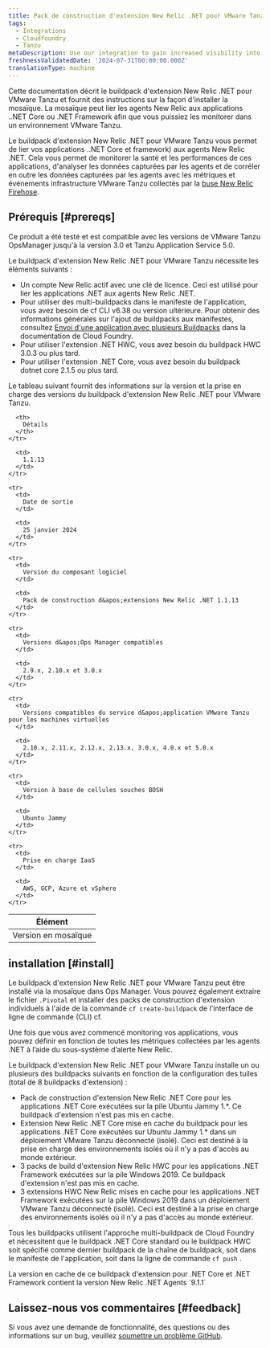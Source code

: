 ```yaml
---
title: Pack de construction d'extension New Relic .NET pour VMware Tanzu
tags:
  - Integrations
  - Cloudfoundry
  - Tanzu
metaDescription: Use our integration to gain increased visibility into the performance of your VMware Tanzu environment.
freshnessValidatedDate: '2024-07-31T00:00:00.000Z'
translationType: machine
---
```


Cette documentation décrit le buildpack d&apos;extension New Relic .NET pour VMware Tanzu et fournit des instructions sur la façon d&apos;installer la mosaïque. La mosaïque peut lier les agents New Relic aux applications ..NET Core ou .NET Framework afin que vous puissiez les monitorer dans un environnement VMware Tanzu.

Le buildpack d&apos;extension New Relic .NET pour VMware Tanzu vous permet de lier vos applications ..NET Core et framework) aux agents New Relic .NET. Cela vous permet de monitorer la santé et les performances de ces applications, d&apos;analyser les données capturées par les agents et de corréler en outre les données capturées par les agents avec les métriques et événements infrastructure VMware Tanzu collectés par la [buse New Relic Firehose](https://network.pivotal.io/products/nr-firehose-nozzle/).

## Prérequis [#prereqs]

Ce produit a été testé et est compatible avec les versions de VMware Tanzu OpsManager jusqu&apos;à la version 3.0 et Tanzu Application Service 5.0.

Le buildpack d&apos;extension New Relic .NET pour VMware Tanzu nécessite les éléments suivants :

* Un compte New Relic actif avec une clé de licence. Ceci est utilisé pour lier les applications .NET aux agents New Relic .NET.
* Pour utiliser des multi-buildpacks dans le manifeste de l&apos;application, vous avez besoin de cf CLI v6.38 ou version ultérieure. Pour obtenir des informations générales sur l&apos;ajout de buildpacks aux manifestes, consultez [Envoi d&apos;une application avec plusieurs Buildpacks](https://docs.pivotal.io/application-service/buildpacks/use-multiple-buildpacks.html) dans la documentation de Cloud Foundry.
* Pour utiliser l&apos;extension .NET HWC, vous avez besoin du buildpack HWC 3.0.3 ou plus tard.
* Pour utiliser l&apos;extension .NET Core, vous avez besoin du buildpack dotnet core 2.1.5 ou plus tard.

Le tableau suivant fournit des informations sur la version et la prise en charge des versions du buildpack d&apos;extension New Relic .NET pour VMware Tanzu.

<table>
  <thead>
    <tr>
      <th>
        Élément
      </th>

      <th>
        Détails
      </th>
    </tr>
  </thead>

  <tbody>
    <tr>
      <td>
        Version en mosaïque
      </td>

      <td>
        1.1.13
      </td>
    </tr>

    <tr>
      <td>
        Date de sortie
      </td>

      <td>
        25 janvier 2024
      </td>
    </tr>

    <tr>
      <td>
        Version du composant logiciel
      </td>

      <td>
        Pack de construction d&apos;extensions New Relic .NET 1.1.13
      </td>
    </tr>

    <tr>
      <td>
        Versions d&apos;Ops Manager compatibles
      </td>

      <td>
        2.9.x, 2.10.x et 3.0.x
      </td>
    </tr>

    <tr>
      <td>
        Versions compatibles du service d&apos;application VMware Tanzu pour les machines virtuelles
      </td>

      <td>
        2.10.x, 2.11.x, 2.12.x, 2.13.x, 3.0.x, 4.0.x et 5.0.x
      </td>
    </tr>

    <tr>
      <td>
        Version à base de cellules souches BOSH
      </td>

      <td>
        Ubuntu Jammy
      </td>
    </tr>

    <tr>
      <td>
        Prise en charge IaaS
      </td>

      <td>
        AWS, GCP, Azure et vSphere
      </td>
    </tr>
  </tbody>
</table>

## installation [#install]

Le buildpack d&apos;extension New Relic .NET pour VMware Tanzu peut être installé via la mosaïque dans Ops Manager. Vous pouvez également extraire le fichier `.Pivotal` et installer des packs de construction d&apos;extension individuels à l&apos;aide de la commande `cf create-buildpack` de l&apos;interface de ligne de commande (CLI) cf.

Une fois que vous avez commencé monitoring vos applications, vous pouvez définir <InlinePopover type="alerts" />en fonction de toutes les métriques collectées par les agents .NET à l’aide du sous-système d’alerte New Relic.

Le buildpack d&apos;extension New Relic .NET pour VMware Tanzu installe un ou plusieurs des buildpacks suivants en fonction de la configuration des tuiles (total de 8 buildpacks d&apos;extension) :

* Pack de construction d&apos;extension New Relic .NET Core pour les applications .NET Core exécutées sur la pile Ubuntu Jammy 1.\*. Ce buildpack d&apos;extension n&apos;est pas mis en cache.
* Extension New Relic .NET Core mise en cache du buildpack pour les applications .NET Core exécutées sur Ubuntu Jammy 1.\* dans un déploiement VMware Tanzu déconnecté (isolé). Ceci est destiné à la prise en charge des environnements isolés où il n&apos;y a pas d&apos;accès au monde extérieur.
* 3 packs de build d&apos;extension New Relic HWC pour les applications .NET Framework exécutées sur la pile Windows 2019. Ce buildpack d&apos;extension n&apos;est pas mis en cache.
* 3 extensions HWC New Relic mises en cache pour les applications .NET Framework exécutées sur la pile Windows 2019 dans un déploiement VMware Tanzu déconnecté (isolé). Ceci est destiné à la prise en charge des environnements isolés où il n&apos;y a pas d&apos;accès au monde extérieur.

Tous les buildpacks utilisent l&apos;approche multi-buildpack de Cloud Foundry et nécessitent que le buildpack .NET Core standard ou le buildpack HWC soit spécifié comme dernier buildpack de la chaîne de buildpack, soit dans le manifeste de l&apos;application, soit dans la ligne de commande `cf push` .

<Callout variant="important">
  La version en cache de ce buildpack d&apos;extension pour .NET Core et .NET Framework contient la version New Relic .NET Agents `9.1.1`
</Callout>

## Laissez-nous vos commentaires [#feedback]

Si vous avez une demande de fonctionnalité, des questions ou des informations sur un bug, veuillez [soumettre un problème GitHub](https://github.com/newrelic/newrelic-dotnet-buildpack-tile/issues).